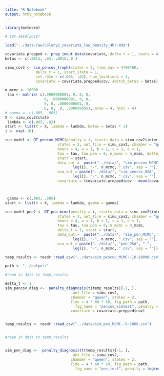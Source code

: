 ```yaml
---
title: "R Notebook"
output: html_notebook
---
```


```r
library(mvtnorm)

# set.seed(2018)

load("../data-raw/Colony2_covariate_low_density_4hr.Rda")

covariate.prepped <- prep_inout_data(covariate, delta_t = 1, hours = 4)
betas <- c(.0013, .03, .0015, 0 )

simu_cov2 <- sim_pencov_troph(states = 2, time_max = 4*60*60, 
              delta_t = 1, start_state = 1, 
              int_rate = c(.005, .02), num_locations = 1, 
              covariate = covariate.prepped$cov, switch_betas = betas)


```

```r
n_mcmc <- 10000
 tau <- matrix( c(.0000000001, 0, 0, 0,
                  0, .0000000001, 0, 0, 
                  0, 0, .0000000001, 0, 
                  0, 0,  0, .000000005), nrow = 4, ncol = 4)
# gamma <- c(.005, .005)
X <- simu_cov2$state
 lambda <- c(.005, .02)
start <- list(X = X, lambda = lambda, betas = betas * 1)
i <- exp(-10)

run_model <- DT_pencov_MCMC(penalty = i, starts_data = simu_cov2$inter_persec, 
                        states = 2, ant_file = simu_cov2, chamber = "queen", 
                        hours = 4, a = 1, b = 1, c = 1, d = 1, 
                        tau = tau, tau.pen = 0, n_mcmc = n_mcmc, delta_t = 1,
                        start = start, 
                        data_out =  paste("../data/", "sim_pencov_MCMC", "-", 
                               log(i), "-", n_mcmc, ".csv", sep = ""), 
                        osa_out = paste("../data/", "sim_pencov_OSA", "-", 
                               log(i), "-", n_mcmc, ".csv", sep = ""),
                        covariate = (covariate.prepped$cov - mean(covariate.prepped$cov))/10)




```


```r

 gamma <- c(.005, .005)
start <- list(X = X, lambda = lambda, gamma = gamma)

run_model_pen2 <- DT_pen_mcmc(penalty = i, starts_data = simu_cov2$inter_persec,
                        states = 2, ant_file = simu_cov2, chamber = "queen",
                        hours = 4, a = 1, b = 1, c = 1, d = 1, 
                        tau = tau, tau.pen = 0, n_mcmc = n_mcmc, 
                        delta_t = 1, start = start,
                        data_out =  paste("../data/", "sim_pen_MCMC", "-",
                               log(i), "-", n_mcmc, ".csv", sep = ""),
                        osa_out = paste("../data/", "pen_OSA", "-",
                               log(i), "-", n_mcmc, ".csv", sep = ""))

```

```r



temp_results <- readr::read_csv("../data/sim_pencov_MCMC--10-10000.csv")

path <- "../output/"

#read in data to temp_results

delta_t <- 1
sim_pencov_diag <-  penalty_diagnosis(t(temp_results)[-1, ], 
                               ant_file = simu_cov2,
                              chamber = "queen", states = 2, 
                              Time = 4 * 60 * 60, fig_path = path,
                                fig_name = "pencov_simtest", penalty = log(exp(-10)), 
                              covariate = covariate.prepped$cov)



```


```r



temp_results <- readr::read_csv("../data/sim_pen_MCMC--5-5000.csv")


#read in data to temp_results


sim_pen_diag <-  penalty_diagnosis(t(temp_results)[-1, ], 
                               ant_file = simu_cov2,
                              chamber = "queen", states = 2, 
                              Time = 4 * 60 * 60, fig_path = path,
                                fig_name = "pen_test", penalty = log(exp(-10)))

```
